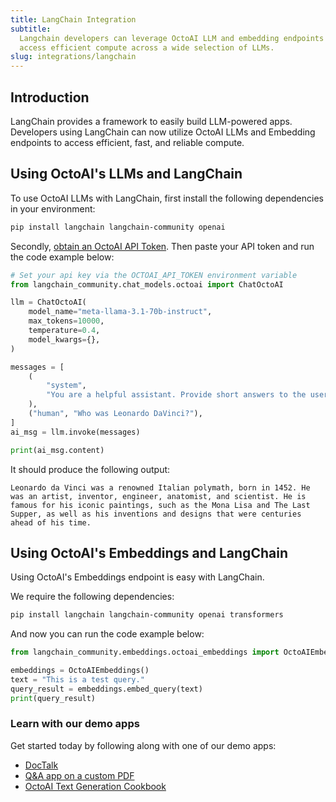 ```yaml
---
title: LangChain Integration
subtitle:
  Langchain developers can leverage OctoAI LLM and embedding endpoints to easily
  access efficient compute across a wide selection of LLMs.
slug: integrations/langchain
---
```


## Introduction

LangChain provides a framework to easily build LLM-powered apps. Developers using LangChain can now utilize OctoAI LLMs and Embedding endpoints
to access efficient, fast, and reliable compute.

## Using OctoAI's LLMs and LangChain

To use OctoAI LLMs with LangChain, first install the following dependencies in your environment:
```bash
pip install langchain langchain-community openai
```

Secondly, [obtain an OctoAI API Token](/docs/getting-started/how-to-create-octoai-access-token).
Then paste your API token and run the code example below:

```python
# Set your api key via the OCTOAI_API_TOKEN environment variable
from langchain_community.chat_models.octoai import ChatOctoAI

llm = ChatOctoAI(
    model_name="meta-llama-3.1-70b-instruct",
    max_tokens=10000,
    temperature=0.4,
    model_kwargs={},
)

messages = [
    (
        "system",
        "You are a helpful assistant. Provide short answers to the user's questions.",
    ),
    ("human", "Who was Leonardo DaVinci?"),
]
ai_msg = llm.invoke(messages)

print(ai_msg.content)
```

It should produce the following output:

```
Leonardo da Vinci was a renowned Italian polymath, born in 1452. He was an artist, inventor, engineer, anatomist, and scientist. He is famous for his iconic paintings, such as the Mona Lisa and The Last Supper, as well as his inventions and designs that were centuries ahead of his time.
```

## Using OctoAI's Embeddings and LangChain
Using OctoAI's Embeddings endpoint is easy with LangChain.

We require the following dependencies:
```bash
pip install langchain langchain-community openai transformers
```

And now you can run the code example below:
```python
from langchain_community.embeddings.octoai_embeddings import OctoAIEmbeddings

embeddings = OctoAIEmbeddings()
text = "This is a test query."
query_result = embeddings.embed_query(text)
print(query_result)
```

### Learn with our demo apps

Get started today by following along with one of our demo apps:

- [DocTalk](https://octo.ai/demos/doctalk/)
- [Q&A app on a custom PDF](https://octo.ai/demos/q-a-on-custom-pdf/)
- [OctoAI Text Generation Cookbook](https://github.com/octoml/octoai-textgen-cookbook/)
